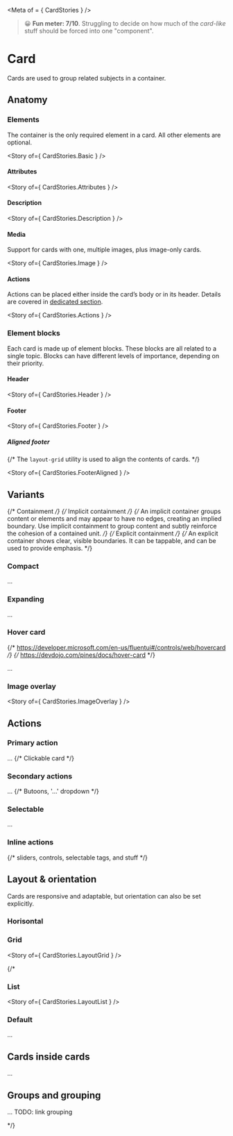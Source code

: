 
<Meta of = { CardStories } />

> 😀 **Fun meter: 7/10**. Struggling to decide on how much of the _card-like_ stuff should be forced into one "component".

# Card

Cards are used to group related subjects in a container.

<Canvas>
  <Story of={ CardStories.Article } />
</Canvas>

## Anatomy

### Elements

The container is the only required element in a card. All other elements are optional.

<Story of={ CardStories.Basic } />

#### Attributes

<Story of={ CardStories.Attributes } />

#### Description

<Story of={ CardStories.Description } />

#### Media

Support for cards with one, multiple images, plus image-only cards.

<Story of={ CardStories.Image } />

#### Actions

Actions can be placed either inside the card’s body or in its header. Details are covered in [dedicated section](#actions-1).

<Story of={ CardStories.Actions } />

### Element blocks

Each card is made up of element blocks. These blocks are all related to a single topic.
Blocks can have different levels of importance, depending on their priority.

#### Header

<Story of={ CardStories.Header } />

#### Footer

<Story of={ CardStories.Footer } />

##### Aligned footer

{/* The `layout-grid` utility is used to align the contents of cards. */}

<Story of={ CardStories.FooterAligned } />

## Variants

{/* Containment */}
{/* Implicit containment */}
{/* An implicit container groups content or elements and may appear to have no edges, creating an implied boundary. Use implicit containment to group content and subtly reinforce the cohesion of a contained unit. */}
{/* Explicit containment */}
{/* An explicit container shows clear, visible boundaries. It can be tappable, and can be used to provide emphasis. */}

### Compact

...

### Expanding

...

### Hover card
{/* https://developer.microsoft.com/en-us/fluentui#/controls/web/hovercard */}
{/* https://devdojo.com/pines/docs/hover-card */}

...

### Image overlay

<Story of={ CardStories.ImageOverlay } />

## Actions

### Primary action

...
{/* Clickable card */}

### Secondary actions

...
{/* Butoons, '...' dropdown */}

### Selectable

...

### Inline actions

{/* sliders, controls, selectable tags, and stuff */}

## Layout & orientation

Cards are responsive and adaptable, but orientation can also be set explicitly.

### Horisontal

### Grid

<Story of={ CardStories.LayoutGrid } />

{/*

### List

<Story of={ CardStories.LayoutList } />

### Default

...

## Cards inside cards

...

## Groups and grouping

...
TODO: link grouping

*/}
